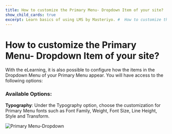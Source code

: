 ---
title: How to customize the Primary Menu- Dropdown Item of your site?
show_child_cards: true
excerpt: Learn basics of using LMS by Masteriyo. #  How to customize the Primary Menu- Dropdown Item of your site?
---

#  How to customize the Primary Menu- Dropdown Item of your site?

With the eLearning, it is also possible to configure how the items in the Dropdown Menu of your Primary Menu appear. You will have access to the following options:

### Available Options: 

**Typography**: Under the Typography option, choose the customization for Primary Menu fonts such as Font Family, Weight, Font Size, Line Height, Style and Transform.

![Primary Menu-Dropdown ](https://user-images.githubusercontent.com/109593521/183565317-ba1fdc41-995b-4836-a8f8-6e4b9d791b35.png)


